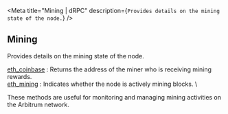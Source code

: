 
<Meta
  title="Mining | dRPC"
  description={`Provides details on the mining state of the node.`}
/>
## Mining

Provides details on the mining state of the node.

[eth_coinbase](/arbitrum-api/mining/eth_coinbase) : Returns the address of the miner who is receiving mining rewards. \
[eth_mining](/arbitrum-api/mining/eth_mining) : Indicates whether the node is actively mining blocks. \

These methods are useful for monitoring and managing mining activities on the Arbitrum network.

<Space h={16} />
<GetStarted />
